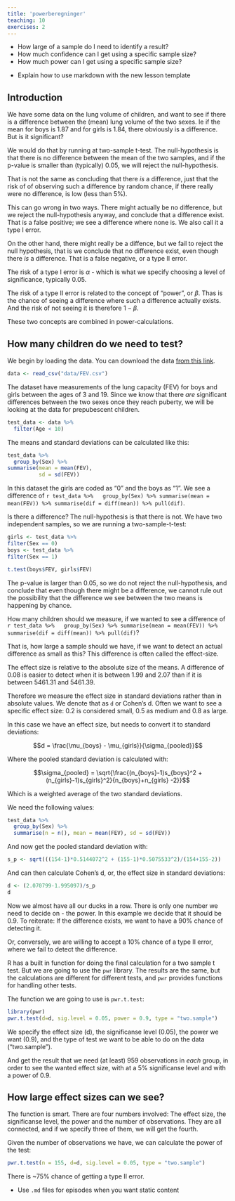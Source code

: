 ```yaml
---
title: 'powerberegninger'
teaching: 10
exercises: 2
---
```


:::::::::::::::::::::::::::::::::::::: questions 

- How large of a sample do I need to identify a result?
- How much confidence can I get using a specific sample size?
- How much power can I get using a specific sample size?

::::::::::::::::::::::::::::::::::::::::::::::::

::::::::::::::::::::::::::::::::::::: objectives

- Explain how to use markdown with the new lesson template

::::::::::::::::::::::::::::::::::::::::::::::::

## Introduction

We have some data on the lung volume of children, and want to see if there is
a difference between the (mean) lung volume of the two sexes. Ie if the mean for
boys is 1.87 and for girls is 1.84, there obviously is a difference. But is it 
significant?

We would do that by running at two-sample t-test. The null-hypothesis is that there
is no difference between the mean of the two samples, and if the p-value is
smaller than (typically) 0.05, we will reject the null-hypothesis.

That is not the same as concluding that there _is_ a difference, just that
the risk of of observing such a difference by random chance, if there really 
were no difference, is low (less than 5%).

This can go wrong in two ways. There might actually be no difference, but we
reject the null-hypothesis anyway, and conclude that a difference exist. 
That is a false positive; we see a difference where none is. We also call it a
type I error.

On the other hand, there might really be a diffence, but we fail to reject the
null hypothesis, that is we conclude that no difference exist, even though there
_is_ a difference. That is a false negative, or a type II error.

The risk of a type I error is $\alpha$ - which is what we specify choosing a 
level of significance, typically 0.05.

The risk of a type II error is related to the concept of "power", or $\beta$. 
Thas is the chance of seeing a difference where such a difference actually
exists. And the risk of not seeing it is therefore $1-\beta$.

These two concepts are combined in power-calculations.

## How many children do we need to test?

We begin by loading the data. You can download the data [from this link](https://raw.githubusercontent.com/KUBDatalab/R-toolbox/main/episodes/data/FEV.csv).

```r
data <- read_csv("data/FEV.csv")
```

The dataset have measurements of the lung capacity (FEV) for boys and girls
between the ages of 3 and 19. Since we know that there _are_ significant differences
between the two sexes once they reach puberty, we will be looking at the data for 
prepubescent children.
```r
test_data <- data %>% 
  filter(Age < 10)
```

The means and standard deviations can be calculated like this:

```r
test_data %>% 
  group_by(Sex) %>% 
summarise(mean = mean(FEV),
          sd = sd(FEV))
```
In this dataset the girls are coded as "0" and the boys as "1". We see a difference
of `r test_data %>%   group_by(Sex) %>% summarise(mean = mean(FEV)) %>% summarise(dif = diff(mean)) %>% pull(dif)`.

Is there a difference? The null-hypothesis is that there is not. We have two
independent samples, so we are running a two-sample-t-test:

```r
girls <- test_data %>% 
filter(Sex == 0)
boys <- test_data %>% 
filter(Sex == 1)

t.test(boys$FEV, girls$FEV)
```
The p-value is larger than 0.05, so we do not reject the null-hypothesis, and 
conclude that even though there might be a difference, we cannot rule out the
possibility that the difference we see between the two means is happening by chance.

How many children should we measure, if we wanted to see a difference of
`r test_data %>%   group_by(Sex) %>% summarise(mean = mean(FEV)) %>% summarise(dif = diff(mean)) %>% pull(dif)`?

That is, how large a sample should we have, if we want to detect an actual
difference as small as this? This difference is often called the effect-size.

The effect size is relative to the absolute size of the means. A difference
of 0.08 is easier to detect when it is between 1.99 and 2.07 than if it is 
between 5461.31 and 5461.39.

Therefore we measure the effect size in standard deviations rather than in
absolute values. We denote that as `d` or Cohen's d. Often we want to see a 
specific effect size: 0.2 is considered small, 0.5 as medium and 0.8 as large.

In this case we have an effect size, but needs to convert it to standard deviations:

$$d = \frac{\mu_{boys} - \mu_{girls}}{\sigma_{pooled}}$$

Where the pooled standard deviation is calculated with:

$$\sigma_{pooled} = \sqrt{\frac{(n_{boys}-1)s_{boys}^2 + (n_{girls}-1)s_{girls}^2}{n_{boys}+n_{girls} -2}}$$

Which is a weighted average of the two standard deviations.

We need the following values:
```r
test_data %>% 
  group_by(Sex) %>% 
  summarise(n = n(), mean = mean(FEV), sd = sd(FEV))
```


And now get the pooled standard deviation with:

```r
s_p <- sqrt(((154-1)*0.5144072^2 + (155-1)*0.5075533^2)/(154+155-2))
```

And can then calculate Cohen's d, or, the effect size in standard deviations:

```r
d <- (2.070799-1.995097)/s_p
d
```

Now we almost have all our ducks in a row. There is only one number we need to
decide on - the power. In this example we decide that it should be 0.9. To 
reiterate: If the difference exists, we want to have a 90% chance of detecting it. 

Or, conversely, we are willing to accept a 10% chance of a type II error, where
we fail to detect the difference.

R has a built in function for doing the final calculation for a two sample
t test. But we are going to use the `pwr` library. The results are the same,
but the calculations are different for different tests, and `pwr` provides 
functions for handling other tests.

The function we are going to use is `pwr.t.test`:

```r
library(pwr)
pwr.t.test(d=d, sig.level = 0.05, power = 0.9, type = "two.sample")

```
We specify the effect size (d), the significanse level (0.05), the power 
we want (0.9), and the type of test we want to be able to do on the data ("two.sample").

And get the result that we need (at least) 959 observations in _each_ group,
in order to see the wanted effect size, with at a 5% significanse level and 
with a power of 0.9.

## How large effect sizes can we see?

The function is smart. There are four numbers involved: The effect size, the 
significanse level, the power and the number of observations. They are all
connected, and if we specify three of them, we will get the fourth.

Given the number of observations we have, we can calculate the power of the test:
```r
pwr.t.test(n = 155, d=d, sig.level = 0.05, type = "two.sample")
```
There is ~75% chance of getting a type II error. 


::::::::::::::::::::::::::::::::::::: keypoints 

- Use `.md` files for episodes when you want static content

::::::::::::::::::::::::::::::::::::::::::::::::

